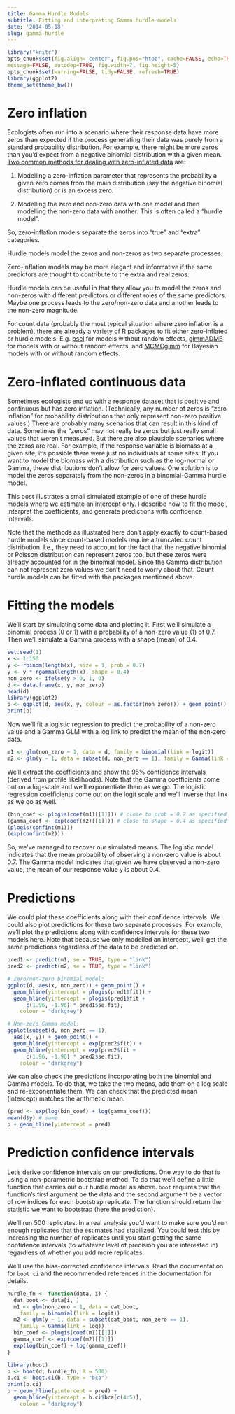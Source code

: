 ```yaml
---
title: Gamma Hurdle Models
subtitle: Fitting and interpreting Gamma hurdle models
date: '2014-05-18'
slug: gamma-hurdle
---
```


```r
library("knitr")
opts_chunk$set(fig.align='center', fig.pos="htpb", cache=FALSE, echo=TRUE,
message=FALSE, autodep=TRUE, fig.width=7, fig.height=5)
opts_chunk$set(warning=FALSE, tidy=FALSE, refresh=TRUE)
library(ggplot2)
theme_set(theme_bw())
```

# Zero inflation

Ecologists often run into a scenario where their response data have more zeros than expected if the process generating their data was purely from a standard probability distribution. For example, there might be more zeros than you'd expect from a negative binomial distribution with a given mean. [Two common methods for dealing with zero-inflated data](http://stats.stackexchange.com/questions/81457/what-is-the-difference-between-zero-inflated-and-hurdle-distributions-models) are:

1. Modelling a zero-inflation parameter that represents the probability a given zero comes from the main distribution (say the negative binomial distribution) or is an excess zero.

2. Modelling the zero and non-zero data with one model and then modelling the non-zero data with another. This is often called a "hurdle model".

So, zero-inflation models separate the zeros into "true" and "extra" categories.

Hurdle models model the zeros and non-zeros as two separate processes.

Zero-inflation models may be more elegant and informative if the same predictors are thought to contribute to the extra and real zeros.

Hurdle models can be useful in that they allow you to model the zeros and non-zeros with different predictors or different roles of the same predictors. Maybe one process leads to the zero/non-zero data and another leads to the non-zero magnitude.

For count data (probably the most typical situation where zero inflation is a problem), there are already a variety of R packages to fit either zero-inflated or hurdle models. E.g. [pscl](http://cran.r-project.org/web/packages/pscl/index.html) for models without random effects, [glmmADMB](http://glmmadmb.r-forge.r-project.org/) for models with or without random effects, and [MCMCglmm](http://cran.r-project.org/web/packages/MCMCglmm/index.html) for Bayesian models with or without random effects.

# Zero-inflated continuous data

Sometimes ecologists end up with a response dataset that is positive and continuous but has zero inflation. (Technically, any number of zeros is "zero inflation" for probability distributions that only represent non-zero positive values.) There are probably many scenarios that can result in this kind of data. Sometimes the "zeros" may not really be zeros but just really small values that weren't measured. But there are also plausible scenarios where the zeros are real. For example, if the response variable is biomass at a given site, it's possible there were just no individuals at some sites. If you want to model the biomass with a distribution such as the log-normal or Gamma, these distributions don't allow for zero values. One solution is to model the zeros separately from the non-zeros in a binomial-Gamma hurdle model.

This post illustrates a small simulated example of one of these hurdle models where we estimate an intercept only. I describe how to fit the model, interpret the coefficients, and generate predictions with confidence intervals.

Note that the methods as illustrated here don't apply exactly to count-based hurdle models since count-based models require a truncated count distribution. I.e., they need to account for the fact that the negative binomial or Poisson distribution can represent zeros too, but these zeros were already accounted for in the binomial model. Since the Gamma distribution can not represent zero values we don't need to worry about that. Count hurdle models can be fitted with the packages mentioned above.

# Fitting the models

We'll start by simulating some data and plotting it. First we'll simulate a binomial process (0 or 1) with a probability of a non-zero value (1) of 0.7. Then we'll simulate a Gamma process with a shape (mean) of 0.4.

```r
set.seed(1)
x <- 1:150
y <- rbinom(length(x), size = 1, prob = 0.7)
y <- y * rgamma(length(x), shape = 0.4)
non_zero <- ifelse(y > 0, 1, 0)
d <- data.frame(x, y, non_zero)
head(d)
library(ggplot2)
p <- ggplot(d, aes(x, y, colour = as.factor(non_zero))) + geom_point()
print(p)
```

Now we'll fit a logistic regression to predict the probability of a non-zero value and a Gamma GLM with a log link to predict the mean of the non-zero data.

```r
m1 <- glm(non_zero ~ 1, data = d, family = binomial(link = logit))
m2 <- glm(y ~ 1, data = subset(d, non_zero == 1), family = Gamma(link = log))
```

We'll extract the coefficients and show the 95% confidence intervals (derived from profile likelihoods). Note that the Gamma coefficients come out on a log-scale and we'll exponentiate them as we go. The logistic regression coefficients come out on the logit scale and we'll inverse that link as we go as well.

```r
(bin_coef <- plogis(coef(m1)[[1]])) # close to prob = 0.7 as specified
(gamma_coef <- exp(coef(m2)[[1]])) # close to shape = 0.4 as specified
(plogis(confint(m1)))
(exp(confint(m2)))
```

So, we've managed to recover our simulated means. The logistic model indicates that the mean probability of observing a non-zero value is about 0.7. The Gamma model indicates that given we have observed a non-zero value, the mean of our response value `y` is about 0.4.

# Predictions

We could plot these coefficients along with their confidence intervals. We could also plot predictions for these two separate processes.
For example, we'll plot the predictions along with confidence intervals for these two models here. Note that because we only modelled an intercept, we'll get the same predictions regardless of the data to be predicted on.

```r
pred1 <- predict(m1, se = TRUE, type = "link")
pred2 <- predict(m2, se = TRUE, type = "link")

# Zero/non-zero binomial model:
ggplot(d, aes(x, non_zero)) + geom_point() +
  geom_hline(yintercept = plogis(pred1$fit)) +
  geom_hline(yintercept = plogis(pred1$fit +
      c(1.96, -1.96) * pred1$se.fit),
    colour = "darkgrey")

# Non-zero Gamma model:
ggplot(subset(d, non_zero == 1),
  aes(x, y)) + geom_point() +
  geom_hline(yintercept = exp(pred2$fit)) +
  geom_hline(yintercept = exp(pred2$fit +
      c(1.96, -1.96) * pred2$se.fit),
    colour = "darkgrey")
```

We can also check the predictions incorporating both the binomial and Gamma models. To do that, we take the two means, add them on a log scale and re-exponentiate them. We can check that the predicted mean (intercept) matches the arithmetic mean.

```r
(pred <- exp(log(bin_coef) + log(gamma_coef)))
mean(d$y) # same
p + geom_hline(yintercept = pred)
```

# Prediction confidence intervals

Let's derive confidence intervals on our predictions. One way to do that is using a non-parametric bootstrap method. To do that we'll define a little function that carries out our hurdle model as above. `boot` requires that the function's first argument be the data and the second argument be a vector of row indices for each bootstrap replicate. The function should return the statistic we want to bootstrap (here the prediction).

We'll run 500 replicates. In a real analysis you'd want to make sure you'd run enough replicates that the estimates had stabilized. You could test this by increasing the number of replicates until you start getting the same confidence intervals (to whatever level of precision you are interested in) regardless of whether you add more replicates.

We'll use the bias-corrected confidence intervals. Read the documentation for `boot.ci` and the recommended references in the documentation for details.

```r
hurdle_fn <- function(data, i) {
  dat_boot <- data[i, ]
  m1 <- glm(non_zero ~ 1, data = dat_boot,
    family = binomial(link = logit))
  m2 <- glm(y ~ 1, data = subset(dat_boot, non_zero == 1),
    family = Gamma(link = log))
  bin_coef <- plogis(coef(m1)[[1]])
  gamma_coef <- exp(coef(m2)[[1]])
  exp(log(bin_coef) + log(gamma_coef))
}

library(boot)
b <- boot(d, hurdle_fn, R = 500)
b.ci <- boot.ci(b, type = "bca")
print(b.ci)
p + geom_hline(yintercept = pred) +
  geom_hline(yintercept = b.ci$bca[c(4:5)],
    colour = "darkgrey")
```
